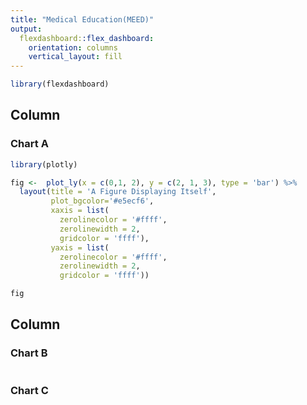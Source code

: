 ```yaml
---
title: "Medical Education(MEED)"
output: 
  flexdashboard::flex_dashboard:
    orientation: columns
    vertical_layout: fill
---
```


```r
library(flexdashboard)
```

Column {data-width=650}
-----------------------------------------------------------------------

### Chart A

```r
library(plotly)

fig <-  plot_ly(x = c(0,1, 2), y = c(2, 1, 3), type = 'bar') %>%
  layout(title = 'A Figure Displaying Itself',
         plot_bgcolor='#e5ecf6', 
         xaxis = list( 
           zerolinecolor = '#ffff', 
           zerolinewidth = 2, 
           gridcolor = 'ffff'), 
         yaxis = list( 
           zerolinecolor = '#ffff', 
           zerolinewidth = 2, 
           gridcolor = 'ffff'))

fig

```

Column {data-width=350}
-----------------------------------------------------------------------

### Chart B

```r

```

### Chart C

```r

```


